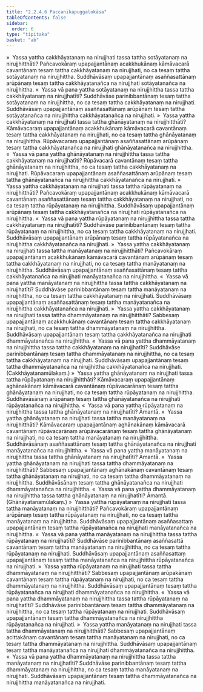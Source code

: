 ```yaml
---
title: "2.2.4.6 Paccanīkapuggalokāsa"
tableOfContents: false
sidebar:
  order: 6
type: "tipitaka"
basket: "ab"
---
```



<DynamicBreadcrumb />

<Division number="162">

<Paragraph number="1306">
»  Yassa yattha cakkhāyatanaṃ na nirujjhati tassa tattha sotāyatanaṃ na nirujjhitthāti?
</Paragraph>

<Paragraph number="1307">
Pañcavokāraṃ upapajjantānaṃ acakkhukānaṃ kāmāvacarā cavantānaṃ tesaṃ tattha cakkhāyatanaṃ na nirujjhati, no ca tesaṃ tattha sotāyatanaṃ na nirujjhittha. Suddhāvāsaṃ upapajjantānaṃ asaññasattānaṃ arūpānaṃ tesaṃ tattha cakkhāyatanañca na nirujjhati sotāyatanañca na nirujjhittha.
</Paragraph>

<Paragraph number="1308">
«  Yassa vā pana yattha sotāyatanaṃ na nirujjhittha tassa tattha cakkhāyatanaṃ na nirujjhatīti?
</Paragraph>

<Paragraph number="1309">
Suddhāvāse parinibbantānaṃ tesaṃ tattha sotāyatanaṃ na nirujjhittha, no ca tesaṃ tattha cakkhāyatanaṃ na nirujjhati. Suddhāvāsaṃ upapajjantānaṃ asaññasattānaṃ arūpānaṃ tesaṃ tattha sotāyatanañca na nirujjhittha cakkhāyatanañca na nirujjhati.
</Paragraph>

<Paragraph number="1310">
»  Yassa yattha cakkhāyatanaṃ na nirujjhati tassa tattha ghānāyatanaṃ na nirujjhitthāti?
</Paragraph>

<Paragraph number="1311">
Kāmāvacaraṃ upapajjantānaṃ acakkhukānaṃ kāmāvacarā cavantānaṃ tesaṃ tattha cakkhāyatanaṃ na nirujjhati, no ca tesaṃ tattha ghānāyatanaṃ na nirujjhittha. Rūpāvacaraṃ upapajjantānaṃ asaññasattānaṃ arūpānaṃ tesaṃ tattha cakkhāyatanañca na nirujjhati ghānāyatanañca na nirujjhittha.
</Paragraph>

<Paragraph number="1312">
«  Yassa vā pana yattha ghānāyatanaṃ na nirujjhittha tassa tattha cakkhāyatanaṃ na nirujjhatīti?
</Paragraph>

<Paragraph number="1313">
Rūpāvacarā cavantānaṃ tesaṃ tattha ghānāyatanaṃ na nirujjhittha, no ca tesaṃ tattha cakkhāyatanaṃ na nirujjhati. Rūpāvacaraṃ upapajjantānaṃ asaññasattānaṃ arūpānaṃ tesaṃ tattha ghānāyatanañca na nirujjhittha cakkhāyatanañca na nirujjhati.
</Paragraph>

<Paragraph number="1314">
»  Yassa yattha cakkhāyatanaṃ na nirujjhati tassa tattha rūpāyatanaṃ na nirujjhitthāti?
</Paragraph>

<Paragraph number="1315">
Pañcavokāraṃ upapajjantānaṃ acakkhukānaṃ kāmāvacarā cavantānaṃ asaññasattānaṃ tesaṃ tattha cakkhāyatanaṃ na nirujjhati, no ca tesaṃ tattha rūpāyatanaṃ na nirujjhittha. Suddhāvāsaṃ upapajjantānaṃ arūpānaṃ tesaṃ tattha cakkhāyatanañca na nirujjhati rūpāyatanañca na nirujjhittha.
</Paragraph>

<Paragraph number="1316">
«  Yassa vā pana yattha rūpāyatanaṃ na nirujjhittha tassa tattha cakkhāyatanaṃ na nirujjhatīti?
</Paragraph>

<Paragraph number="1317">
Suddhāvāse parinibbantānaṃ tesaṃ tattha rūpāyatanaṃ na nirujjhittha, no ca tesaṃ tattha cakkhāyatanaṃ na nirujjhati. Suddhāvāsaṃ upapajjantānaṃ arūpānaṃ tesaṃ tattha rūpāyatanañca na nirujjhittha cakkhāyatanañca na nirujjhati.
</Paragraph>

<Paragraph number="1318">
»  Yassa yattha cakkhāyatanaṃ na nirujjhati tassa tattha manāyatanaṃ na nirujjhitthāti?
</Paragraph>

<Paragraph number="1319">
Pañcavokāraṃ upapajjantānaṃ acakkhukānaṃ kāmāvacarā cavantānaṃ arūpānaṃ tesaṃ tattha cakkhāyatanaṃ na nirujjhati, no ca tesaṃ tattha manāyatanaṃ na nirujjhittha. Suddhāvāsaṃ upapajjantānaṃ asaññasattānaṃ tesaṃ tattha cakkhāyatanañca na nirujjhati manāyatanañca na nirujjhittha.
</Paragraph>

<Paragraph number="1320">
«  Yassa vā pana yattha manāyatanaṃ na nirujjhittha tassa tattha cakkhāyatanaṃ na nirujjhatīti?
</Paragraph>

<Paragraph number="1321">
Suddhāvāse parinibbantānaṃ tesaṃ tattha manāyatanaṃ na nirujjhittha, no ca tesaṃ tattha cakkhāyatanaṃ na nirujjhati. Suddhāvāsaṃ upapajjantānaṃ asaññasattānaṃ tesaṃ tattha manāyatanañca na nirujjhittha cakkhāyatanañca na nirujjhati.
</Paragraph>

<Paragraph number="1322">
»  Yassa yattha cakkhāyatanaṃ na nirujjhati tassa tattha dhammāyatanaṃ na nirujjhitthāti?
</Paragraph>

<Paragraph number="1323">
Sabbesaṃ upapajjantānaṃ acakkhukānaṃ cavantānaṃ tesaṃ tattha cakkhāyatanaṃ na nirujjhati, no ca tesaṃ tattha dhammāyatanaṃ na nirujjhittha. Suddhāvāsaṃ upapajjantānaṃ tesaṃ tattha cakkhāyatanañca na nirujjhati dhammāyatanañca na nirujjhittha.
</Paragraph>

<Paragraph number="1324">
«  Yassa vā pana yattha dhammāyatanaṃ na nirujjhittha tassa tattha cakkhāyatanaṃ na nirujjhatīti?
</Paragraph>

<Paragraph number="1325">
Suddhāvāse parinibbantānaṃ tesaṃ tattha dhammāyatanaṃ na nirujjhittha, no ca tesaṃ tattha cakkhāyatanaṃ na nirujjhati. Suddhāvāsaṃ upapajjantānaṃ tesaṃ tattha dhammāyatanañca na nirujjhittha cakkhāyatanañca na nirujjhati. (Cakkhāyatanamūlakaṃ.)
</Paragraph>

</Division>
<Division number="163">

<Paragraph number="1326">
»  Yassa yattha ghānāyatanaṃ na nirujjhati tassa tattha rūpāyatanaṃ na nirujjhitthāti?
</Paragraph>

<Paragraph number="1327">
Kāmāvacaraṃ upapajjantānaṃ aghānakānaṃ kāmāvacarā cavantānaṃ rūpāvacarānaṃ tesaṃ tattha ghānāyatanaṃ na nirujjhati, no ca tesaṃ tattha rūpāyatanaṃ na nirujjhittha. Suddhāvāsānaṃ arūpānaṃ tesaṃ tattha ghānāyatanañca na nirujjhati rūpāyatanañca na nirujjhittha.
</Paragraph>

<Paragraph number="1328">
«  Yassa vā pana yattha rūpāyatanaṃ na nirujjhittha tassa tattha ghānāyatanaṃ na nirujjhatīti? Āmantā.
</Paragraph>

<Paragraph number="1329">
»  Yassa yattha ghānāyatanaṃ na nirujjhati tassa tattha manāyatanaṃ na nirujjhitthāti?
</Paragraph>

<Paragraph number="1330">
Kāmāvacaraṃ upapajjantānaṃ aghānakānaṃ kāmāvacarā cavantānaṃ rūpāvacarānaṃ arūpāvacarānaṃ tesaṃ tattha ghānāyatanaṃ na nirujjhati, no ca tesaṃ tattha manāyatanaṃ na nirujjhittha. Suddhāvāsānaṃ asaññasattānaṃ tesaṃ tattha ghānāyatanañca na nirujjhati manāyatanañca na nirujjhittha.
</Paragraph>

<Paragraph number="1331">
«  Yassa vā pana yattha manāyatanaṃ na nirujjhittha tassa tattha ghānāyatanaṃ na nirujjhatīti? Āmantā.
</Paragraph>

<Paragraph number="1332">
»  Yassa yattha ghānāyatanaṃ na nirujjhati tassa tattha dhammāyatanaṃ na nirujjhitthāti?
</Paragraph>

<Paragraph number="1333">
Sabbesaṃ upapajjantānaṃ aghānakānaṃ cavantānaṃ tesaṃ tattha ghānāyatanaṃ na nirujjhati, no ca tesaṃ tattha dhammāyatanaṃ na nirujjhittha. Suddhāvāsānaṃ tesaṃ tattha ghānāyatanañca na nirujjhati dhammāyatanañca na nirujjhittha.
</Paragraph>

<Paragraph number="1334">
«  Yassa vā pana yattha dhammāyatanaṃ na nirujjhittha tassa tattha ghānāyatanaṃ na nirujjhatīti? Āmantā. (Ghānāyatanamūlakaṃ.)
</Paragraph>

</Division>
<Division number="164">

<Paragraph number="1335">
»  Yassa yattha rūpāyatanaṃ na nirujjhati tassa tattha manāyatanaṃ na nirujjhitthāti?
</Paragraph>

<Paragraph number="1336">
Pañcavokāraṃ upapajjantānaṃ arūpānaṃ tesaṃ tattha rūpāyatanaṃ na nirujjhati, no ca tesaṃ tattha manāyatanaṃ na nirujjhittha. Suddhāvāsaṃ upapajjantānaṃ asaññasattaṃ upapajjantānaṃ tesaṃ tattha rūpāyatanañca na nirujjhati manāyatanañca na nirujjhittha.
</Paragraph>

<Paragraph number="1337">
«  Yassa vā pana yattha manāyatanaṃ na nirujjhittha tassa tattha rūpāyatanaṃ na nirujjhatīti?
</Paragraph>

<Paragraph number="1338">
Suddhāvāse parinibbantānaṃ asaññasattā cavantānaṃ tesaṃ tattha manāyatanaṃ na nirujjhittha, no ca tesaṃ tattha rūpāyatanaṃ na nirujjhati. Suddhāvāsaṃ upapajjantānaṃ asaññasattaṃ upapajjantānaṃ tesaṃ tattha manāyatanañca na nirujjhittha rūpāyatanañca na nirujjhati.
</Paragraph>

<Paragraph number="1339">
»  Yassa yattha rūpāyatanaṃ na nirujjhati tassa tattha dhammāyatanaṃ na nirujjhitthāti?
</Paragraph>

<Paragraph number="1340">
Sabbesaṃ upapajjantānaṃ arūpakānaṃ cavantānaṃ tesaṃ tattha rūpāyatanaṃ na nirujjhati, no ca tesaṃ tattha dhammāyatanaṃ na nirujjhittha. Suddhāvāsaṃ upapajjantānaṃ tesaṃ tattha rūpāyatanañca na nirujjhati dhammāyatanañca na nirujjhittha.
</Paragraph>

<Paragraph number="1341">
«  Yassa vā pana yattha dhammāyatanaṃ na nirujjhittha tassa tattha rūpāyatanaṃ na nirujjhatīti?
</Paragraph>

<Paragraph number="1342">
Suddhāvāse parinibbantānaṃ tesaṃ tattha dhammāyatanaṃ na nirujjhittha, no ca tesaṃ tattha rūpāyatanaṃ na nirujjhati. Suddhāvāsaṃ upapajjantānaṃ tesaṃ tattha dhammāyatanañca na nirujjhittha rūpāyatanañca na nirujjhati.
</Paragraph>

</Division>
<Division number="165">

<Paragraph number="1343">
»  Yassa yattha manāyatanaṃ na nirujjhati tassa tattha dhammāyatanaṃ na nirujjhitthāti?
</Paragraph>

<Paragraph number="1344">
Sabbesaṃ upapajjantānaṃ acittakānaṃ cavantānaṃ tesaṃ tattha manāyatanaṃ na nirujjhati, no ca tesaṃ tattha dhammāyatanaṃ na nirujjhittha. Suddhāvāsaṃ upapajjantānaṃ tesaṃ tattha manāyatanañca na nirujjhati dhammāyatanañca na nirujjhittha.
</Paragraph>

<Paragraph number="1345">
«  Yassa vā pana yattha dhammāyatanaṃ na nirujjhittha tassa tattha manāyatanaṃ na nirujjhatīti?
</Paragraph>

<Paragraph number="1346">
Suddhāvāse parinibbantānaṃ tesaṃ tattha dhammāyatanaṃ na nirujjhittha, no ca tesaṃ tattha manāyatanaṃ na nirujjhati. Suddhāvāsaṃ upapajjantānaṃ tesaṃ tattha dhammāyatanañca na nirujjhittha manāyatanañca na nirujjhati.
</Paragraph>
</Division>